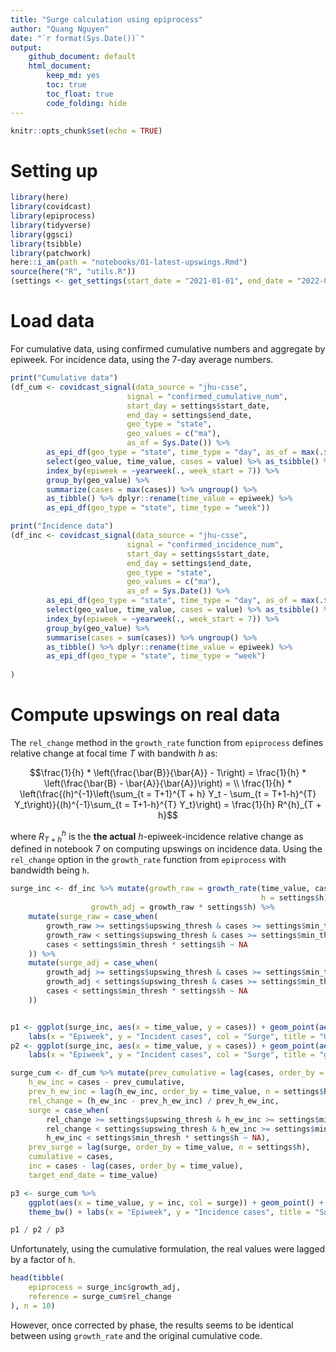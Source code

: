 ```yaml
---
title: "Surge calculation using epiprocess"
author: "Quang Nguyen"
date: "`r format(Sys.Date())`"
output:
    github_document: default
    html_document:
        keep_md: yes
        toc: true
        toc_float: true
        code_folding: hide
---
```


```r
knitr::opts_chunk$set(echo = TRUE)
```

# Setting up

```r
library(here)
library(covidcast)
library(epiprocess)
library(tidyverse)
library(ggsci)
library(tsibble)
library(patchwork)
here::i_am(path = "notebooks/01-latest-upswings.Rmd")
source(here("R", "utils.R"))
(settings <- get_settings(start_date = "2021-01-01", end_date = "2022-03-01"))
```

# Load data

For cumulative data, using confirmed cumulative numbers and aggregate by epiweek. For incidence data, using the 7-day average numbers.

```r
print("Cumulative data")
(df_cum <- covidcast_signal(data_source = "jhu-csse", 
                          signal = "confirmed_cumulative_num", 
                          start_day = settings$start_date, 
                          end_day = settings$end_date, 
                          geo_type = "state",
                          geo_values = c("ma"),
                          as_of = Sys.Date()) %>% 
        as_epi_df(geo_type = "state", time_type = "day", as_of = max(.$issue)) %>%
        select(geo_value, time_value, cases = value) %>% as_tsibble() %>% 
        index_by(epiweek = ~yearweek(., week_start = 7)) %>% 
        group_by(geo_value) %>% 
        summarize(cases = max(cases)) %>% ungroup() %>% 
        as_tibble() %>% dplyr::rename(time_value = epiweek) %>% 
        as_epi_df(geo_type = "state", time_type = "week"))

print("Incidence data")
(df_inc <- covidcast_signal(data_source = "jhu-csse", 
                          signal = "confirmed_incidence_num", 
                          start_day = settings$start_date, 
                          end_day = settings$end_date, 
                          geo_type = "state",
                          geo_values = c("ma"),
                          as_of = Sys.Date()) %>% 
        as_epi_df(geo_type = "state", time_type = "day", as_of = max(.$issue)) %>% 
        select(geo_value, time_value, cases = value) %>% as_tsibble() %>%
        index_by(epiweek = ~yearweek(., week_start = 7)) %>% 
        group_by(geo_value) %>% 
        summarise(cases = sum(cases)) %>% ungroup() %>% 
        as_tibble() %>% dplyr::rename(time_value = epiweek) %>% 
        as_epi_df(geo_type = "state", time_type = "week")
        
)


```


# Compute upswings on real data

The `rel_change` method in the `growth_rate` function from `epiprocess` defines relative change at focal time $T$ with bandwith $h$ as:

$$\frac{1}{h} * \left(\frac{\bar{B}}{\bar{A}} - 1\right) = \frac{1}{h} * \left(\frac{\bar{B} - \bar{A}}{\bar{A}}\right) = \\ \frac{1}{h} * \left(\frac{(h)^{-1}\left(\sum_{t = T+1}^{T + h} Y_t - \sum_{t = T+1-h}^{T} Y_t\right)}{(h)^{-1}\sum_{t = T+1-h}^{T} Y_t}\right) = \frac{1}{h} R^{h}_{T + h}$$

where $R_{T+h}^{h}$ is the **the actual** $h$-epiweek-incidence relative change as defined in notebook 7 on computing upswings on incidence data. Using the `rel_change` option in the `growth_rate` function from `epiprocess` with bandwidth being `h`.

```r

surge_inc <- df_inc %>% mutate(growth_raw = growth_rate(time_value, cases, method = "rel_change", 
                                                        h = settings$h), 
                  growth_adj = growth_raw * settings$h) %>%
    mutate(surge_raw = case_when(
        growth_raw >= settings$upswing_thresh & cases >= settings$min_thresh * settings$h ~ TRUE, 
        growth_raw < settings$upswing_thresh & cases >= settings$min_thresh * settings$h ~ FALSE,
        cases < settings$min_thresh * settings$h ~ NA
    )) %>% 
    mutate(surge_adj = case_when(
        growth_adj >= settings$upswing_thresh & cases >= settings$min_thresh * settings$h ~ TRUE, 
        growth_adj < settings$upswing_thresh & cases >= settings$min_thresh * settings$h ~ FALSE,
        cases < settings$min_thresh * settings$h ~ NA
    ))


p1 <- ggplot(surge_inc, aes(x = time_value, y = cases)) + geom_point(aes(col = surge_raw)) + theme_bw() + 
    labs(x = "Epiweek", y = "Incident cases", col = "Surge", title = "Using growth_rate function")
p2 <- ggplot(surge_inc, aes(x = time_value, y = cases)) + geom_point(aes(col = surge_adj)) + theme_bw() + 
    labs(x = "Epiweek", y = "Incident cases", col = "Surge", title = "growth_rate multiplied by bandwith")
```

```r

surge_cum <- df_cum %>% mutate(prev_cumulative = lag(cases, order_by = time_value, n = settings$h), 
    h_ew_inc = cases - prev_cumulative, 
    prev_h_ew_inc = lag(h_ew_inc, order_by = time_value, n = settings$h), 
    rel_change = (h_ew_inc - prev_h_ew_inc) / prev_h_ew_inc, 
    surge = case_when(
        rel_change >= settings$upswing_thresh & h_ew_inc >= settings$min_thresh * settings$h ~ TRUE,
        rel_change < settings$upswing_thresh & h_ew_inc >= settings$min_thresh * settings$h ~ FALSE,
        h_ew_inc < settings$min_thresh * settings$h ~ NA),
    prev_surge = lag(surge, order_by = time_value, n = settings$h), 
    cumulative = cases,
    inc = cases - lag(cases, order_by = time_value),
    target_end_date = time_value)

p3 <- surge_cum %>% 
    ggplot(aes(x = time_value, y = inc, col = surge)) + geom_point() + 
    theme_bw() + labs(x = "Epiweek", y = "Incidence cases", title = "Surge calculated using cumulative data") 

p1 / p2 / p3    

```


Unfortunately, using the cumulative formulation, the real values were lagged by a factor of `h`.  

```r
head(tibble(
    epiprocess = surge_inc$growth_adj,
    reference = surge_cum$rel_change
), n = 10)
```
However, once corrected by phase, the results seems to be identical between using `growth_rate` and the original cumulative code.  




